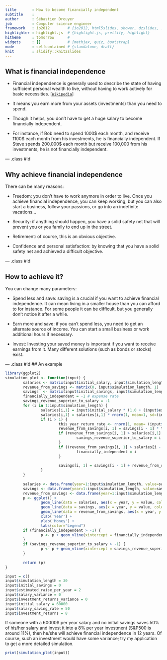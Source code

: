 ```yaml
---
title       : How to become financially independent
subtitle    : 
author      : Sébastien Drouyer
job         : Computer science engineer
framework   : io2012        # {io2012, html5slides, shower, dzslides, ...}
highlighter : highlight.js  # {highlight.js, prettify, highlight}
hitheme     : tomorrow      # 
widgets     : []            # {mathjax, quiz, bootstrap}
mode        : selfcontained # {standalone, draft}
knit        : slidify::knit2slides
---
```


## What is financial independence

* Financial independence is generally used to describe the state of having sufficient personal wealth to live, without having to work actively for basic necessities. [[`Wikipedia`](https://en.wikipedia.org/wiki/Financial_independence)]


* It means you earn more from your assets (investments) than you need to spend.

* Though it helps, you don't have to get a huge salary to become financially independent.


* For instance, if Bob need to spend 1000$ each month, and receive 1100$ each month from his investments, he is financially independent. If Steve spends 200,000$ each month but receive 100,000 from his investments, he is not financially independent.

--- .class #id 

## Why achieve financial independence

There can be many reasons:

* Freedom: you don't have to work anymore in order to live. Once you achieve financial independence, you can keep working, but you can also start a business, follow your passions, or go into an indefinite vacations...

* Security: if anything should happen, you have a solid safety net that will prevent you or you family to end up in the street.

* Retirement: of course, this is an obvious objective.

* Confidence and personal satisfaction: by knowing that you have a solid safety net and achieved a difficult objective.

--- .class #id 

## How to achieve it?

You can change many parameters:

* Spend less and save: saving is a crucial if you want to achieve financial independence. It can mean living in a smaller house than you can afford to for instance. For some people it can be difficult, but you generally don't notice it after a while.

* Earn more and save: if you can't spend less, you need to get an alternate source of income. You can start a small business or work additional hours if necessary.

* Invest: Investing your saved money is important if you want to receive earnings from it. Many different solutions (such as bonds or stocks) exist.

--- .class #id 
## An example

```r
library(ggplot2)
simulation_plot <- function(input) {
        salaries <- matrix(input$initial_salary, input$simulation_length, 1)
        revenue_from_savings <- matrix(0, input$simulation_length, 1)
        savings  <- matrix(input$initial_savings, input$simulation_length, 1)
        financially_independent = -1 # expense rate
        savings_revenue_superior_to_salary = -1
        for (i in 1:input$simulation_length) {
                salaries[i,1] = input$initial_salary * (1.0 + (input$estimated_raise_per_year / 100.0)) ^ (i - 1)
                salaries[i,1] = salaries[i,1] * rnorm(1, mean=1, sd=(input$salary_variance/100.0))
                if (i > 1) {
                        this_year_return_rate <- rnorm(1, mean= (input$investment_returns / 100.0), sd=(input$investment_returns_variance/100.0))
                        revenue_from_savings[i, 1] = savings[i - 1] * this_year_return_rate
                        if (revenue_from_savings[i, 1] > salaries[i,1] && savings_revenue_superior_to_salary == -1) {
                                savings_revenue_superior_to_salary = i
                        }
                        if ((revenue_from_savings[i, 1] > salaries[i - 1, 1] * (100.0 - input$salary_saving_rate) / 100.0) && financially_independent == -1) {
                                financially_independent = i
                        }
                        
                        savings[i, 1] = savings[i - 1] + revenue_from_savings[i, 1] + salaries[i - 1, 1] * input$salary_saving_rate / 100.0
                }
        }
        
        salaries <- data.frame(year=1:input$simulation_length, value=salaries)
        savings <- data.frame(year=1:input$simulation_length, value=savings)
        revenue_from_savings <- data.frame(year=1:input$simulation_length, value=revenue_from_savings)
        p <- ggplot() + 
                geom_line(data = salaries, aes(x = year, y = value, color = "Salary")) +
                geom_line(data = savings, aes(x = year, y = value, color = "Savings"))  +
                geom_line(data = revenue_from_savings, aes(x = year, y = value, color = "Returns"))  +
                xlab('Year') +
                ylab('Money') +
                labs(color="Legend")
        if (financially_independent > -1) {
                p <- p + geom_vline(xintercept = financially_independent, linetype = "longdash")
        }
        if (savings_revenue_superior_to_salary > -1) {
                p <- p + geom_vline(xintercept = savings_revenue_superior_to_salary)
        }
        
        return (p)
}

input = c()
input$simulation_length = 30
input$initial_savings = 0
input$estimated_raise_per_year = 2
input$salary_variance = 0
input$investment_returns_variance = 0
input$initial_salary = 60000
input$salary_saving_rate = 50
input$investment_returns = 8
```
If someone with a 60000$ per year salary and no initial savings saves 50% of his/her salary and invest it into a 8% per year investment (S&P500 is around 11%), then he/she will achieve financial independence in 12 years.
Of course, such an investment would have some variance; try my application to get a more detailed simulation.
```r
print(simulation_plot(input))
```
